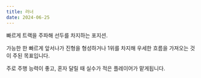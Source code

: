 ```yaml
---
title: 러너
date: 2024-06-25
---
```


<Bq>빠르게 트랙을 주파해 선두를 차지하는 포지션.</Bq>

가능한 한 빠르게 앞서나가 진형을 형성하거나 1위를 차지해 우세한 흐름을 가져오는 것이 주된 목표입니다.

주로 주행 능력이 좋고, 혼자 달릴 때 실수가 적은 플레이어가 맡게됩니다.